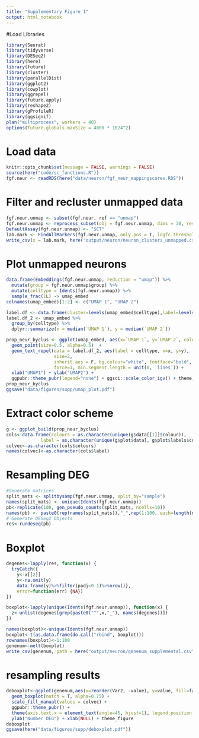 ```yaml
---
title: "Supplementary Figure 1"
output: html_notebook
---
```


#Load Libraries
```r
library(Seurat)
library(tidyverse)
library(DESeq2)
library(here)
library(future)
library(cluster)
library(parallelDist)
library(ggplot2)
library(cowplot)
library(ggrepel)
library(future.apply)
library(reshape2)
library(gProfileR)
library(ggsignif)
plan("multiprocess", workers = 40)
options(future.globals.maxSize = 4000 * 1024^2)
```

# Load data
```r
knitr::opts_chunk$set(message = FALSE, warnings = FALSE)
source(here("code/sc_functions.R"))
fgf.neur <- readRDS(here("data/neuron/fgf_neur_mappingscores.RDS"))
```

# Filter and recluster unmapped data
```r
fgf.neur.unmap <- subset(fgf.neur, ref == "unmap")
fgf.neur.unmap <- reprocess_subset(obj = fgf.neur.unmap, dims = 30, resolution = 0.3)
DefaultAssay(fgf.neur.unmap) <- "SCT"
lab.mark <- FindAllMarkers(fgf.neur.unmap, only.pos = T, logfc.threshold = 0.5)
write_csv(x = lab.mark, here("output/neuron/neuron_clusters_unmapped.csv"))
```

# Plot unmapped neurons
```r
data.frame(Embeddings(fgf.neur.unmap, reduction = "umap")) %>% 
  mutate(group = fgf.neur.unmap$group) %>%
  mutate(celltype = Idents(fgf.neur.unmap)) %>%
  sample_frac(1L) -> umap_embed
colnames(umap_embed)[1:2] <- c("UMAP 1", "UMAP 2")

label.df <- data.frame(cluster=levels(umap_embed$celltype),label=levels(umap_embed$celltype))
label.df_2 <- umap_embed %>% 
  group_by(celltype) %>% 
  dplyr::summarize(x = median(`UMAP 1`), y = median(`UMAP 2`)) 

prop_neur_byclus <- ggplot(umap_embed, aes(x=`UMAP 1`, y=`UMAP 2`, color=celltype)) + 
  geom_point(size=0.5, alpha=0.5)  + 
  geom_text_repel(data = label.df_2, aes(label = celltype, x=x, y=y), 
                  size=2, 
                  inherit.aes = F, bg.colour="white", fontface="bold",
                  force=1, min.segment.length = unit(0, 'lines')) +
  xlab("UMAP1") + ylab("UMAP2") +
  ggpubr::theme_pubr(legend="none") + ggsci::scale_color_igv() + theme_figure 
prop_neur_byclus
ggsave("data/figures/supp/umap_plot.pdf")
```

# Extract color scheme
```r
g <- ggplot_build(prop_neur_byclus)
cols<-data.frame(colours = as.character(unique(g$data[[1]]$colour)), 
             label = as.character(unique(g$plot$data[, g$plot$labels$colour])))
colvec<-as.character(cols$colours)
names(colvec)<-as.character(cols$label)
```

# Resampling DEG
```r
#Generate matrices
split_mats <- splitbysamp(fgf.neur.unmap, split_by="sample")
names(split_mats) <- unique(Idents(fgf.neur.unmap))
pb<-replicate(100, gen_pseudo_counts(split_mats, ncells=10)) 
names(pb) <- paste0(rep(names(split_mats)),"_",rep(1:100, each=length(names(split_mats))))
# Generate DESeq2 Objects
res<-rundeseq(pb)
```

# Boxplot
```r
degenes<-lapply(res, function(x) {
  tryCatch({
    y<-x[[2]]
    y<-na.omit(y)
    data.frame(y)%>%filter(padj<0.1)%>%nrow()}, 
    error=function(err) {NA})
})

boxplot<-lapply(unique(Idents(fgf.neur.unmap)), function(x) {
  z<-unlist(degenes[grep(paste0("^",x,"_"), names(degenes))])
})

names(boxplot)<-unique(Idents(fgf.neur.unmap))
boxplot<-t(as.data.frame(do.call("rbind", boxplot)))
rownames(boxplot)<-1:100
genenum<-melt(boxplot)
write_csv(genenum, path = here("output/neuron/genenum_supplemental.csv"))
```

# resampling results
```r
deboxplot<-ggplot(genenum,aes(x=reorder(Var2, -value), y=value, fill=factor(Var2))) + 
  geom_boxplot(notch = T, alpha=0.75) + 
  scale_fill_manual(values = colvec) +
  ggpubr::theme_pubr() +
  theme(axis.text.x = element_text(angle=45, hjust=1), legend.position = "none") + 
  ylab("Number DEG") + xlab(NULL) + theme_figure
deboxplot
ggsave(here("data/figures/supp/deboxplot.pdf"))
```
